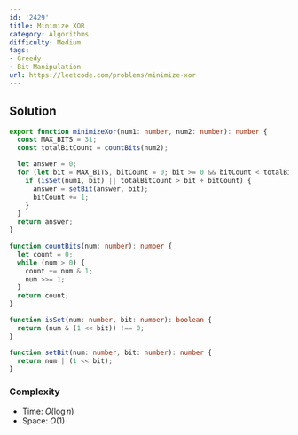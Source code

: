 ```yaml
---
id: '2429'
title: Minimize XOR
category: Algorithms
difficulty: Medium
tags:
- Greedy
- Bit Manipulation
url: https://leetcode.com/problems/minimize-xor
---
```


## Solution

```typescript filename="solution.ts" copy
export function minimizeXor(num1: number, num2: number): number {
  const MAX_BITS = 31;
  const totalBitCount = countBits(num2);

  let answer = 0;
  for (let bit = MAX_BITS, bitCount = 0; bit >= 0 && bitCount < totalBitCount; bit--) {
    if (isSet(num1, bit) || totalBitCount > bit + bitCount) {
      answer = setBit(answer, bit);
      bitCount += 1;
    }
  }
  return answer;
}

function countBits(num: number): number {
  let count = 0;
  while (num > 0) {
    count += num & 1;
    num >>= 1;
  }
  return count;
}

function isSet(num: number, bit: number): boolean {
  return (num & (1 << bit)) !== 0;
}

function setBit(num: number, bit: number): number {
  return num | (1 << bit);
}
```

### Complexity

- Time: $O(\log n)$
- Space: $O(1)$

